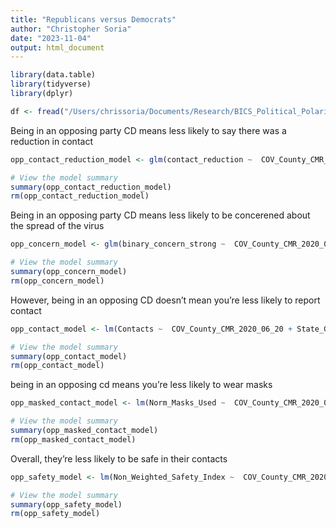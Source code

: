 ```yaml
---
title: "Republicans versus Democrats"
author: "Christopher Soria"
date: "2023-11-04"
output: html_document
---
```

```r
library(data.table)
library(tidyverse)
library(dplyr)
```

```r
df <- fread("/Users/chrissoria/Documents/Research/BICS_Political_Polarization/data/BICS_ZIP_Features.csv")
```

Being in an opposing party CD means less likely to say there was a reduction in contact
```r
opp_contact_reduction_model <- glm(contact_reduction ~  COV_County_CMR_2020_06_20 + State_Government_Response_Index_11192020 + COUNTY_RUCC_2013 + resp_sex + resp_educ + resp_yob + r_working + r_race + In_Opposing_Party_CD, data = df, family = binomial)

# View the model summary
summary(opp_contact_reduction_model)
rm(opp_contact_reduction_model)
```
Being in an opposing party CD means less likely to be concerened about the spread of the virus
```r
opp_concern_model <- glm(binary_concern_strong ~  COV_County_CMR_2020_06_20 + State_Government_Response_Index_11192020 + COUNTY_RUCC_2013 + resp_sex + resp_educ + resp_yob + r_working + r_race + In_Opposing_Party_CD, data = df, family = binomial)

# View the model summary
summary(opp_concern_model)
rm(opp_concern_model)
```
However, being in an opposing CD doesn't mean you're less likely to report contact
```r
opp_contact_model <- lm(Contacts ~  COV_County_CMR_2020_06_20 + State_Government_Response_Index_11192020 + COUNTY_RUCC_2013 + resp_sex + resp_educ + resp_yob + r_working + r_race + In_Opposing_Party_CD, data = df)

# View the model summary
summary(opp_contact_model)
rm(opp_contact_model)
```
being in an opposing cd means you're less likely to wear masks
```r
opp_masked_contact_model <- lm(Norm_Masks_Used ~  COV_County_CMR_2020_06_20 + State_Government_Response_Index_11192020 + COUNTY_RUCC_2013 + resp_sex + resp_educ + resp_yob + r_working + r_race + In_Opposing_Party_CD, data = df)

# View the model summary
summary(opp_masked_contact_model)
rm(opp_masked_contact_model)
```
Overall, they're less likely to be safe in their contacts
```r
opp_safety_model <- lm(Non_Weighted_Safety_Index ~  COV_County_CMR_2020_06_20 + State_Government_Response_Index_11192020 + COUNTY_RUCC_2013 + resp_sex + resp_educ + resp_yob + r_working + r_race + In_Opposing_Party_CD, data = df)

# View the model summary
summary(opp_safety_model)
rm(opp_safety_model)
```

